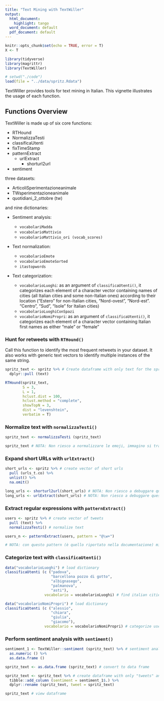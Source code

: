 ```yaml
---
title: "Text Mining with TextWiller"
output:
  html_document: 
    highlight: tango
  word_document: default
  pdf_document: default
---
```


```r
knitr::opts_chunk$set(echo = TRUE, error = T)
X <- T

library(tidyverse)
library(magrittr)
library(TextWiller)

# setwd("./code")
load(file = "../data/spritz.Rdata")

```

TextWiller provides tools for text mining in Italian. This vignette illustrates the usage of each function.

## Functions Overview

TextWiller is made up of six core functions:  

- RTHound  
- NormalizzaTesti  
- classificaUtenti  
- fixTimeStamp  
- patternExtract  
  * urlExtract  
    - shorturl2url  
- sentiment  

three datasets:  

- ArticoliSperimentazioneanimale  
- TWsperimentazioneanimale  
- quotidiani_2_ottobre (tw)  

and nine dictionaries:  

- Sentiment analysis:  

  * `vocabolariMadda`  
  * `vocabolarioMattivio`
  * `vocabolarioMattivio_ori (vocab_scores)`
  
- Text normalization:  

  * `vocabolarioEmote`
  * `vocabolarioEmoteSorted`  
  * `itastopwords`
  
- Text categorization:  

  * `vocabolarioLuoghi`: as an argument of `classificaUtenti()`, it categorizes each element of a character vector containing names of cities (all Italian cities and some non-Italian ones) according to their location ("Estero" for non-Italian cities, "Nord-ovest", "Nord-est". "Centro", "Sud", "Isole" for Italian cities) 
  * `vocabolarioLuoghiConSpazi`
  * `vocabolarioNomiPropri`: as an argument of `classificaUtenti()`, it categorizes each element of a character vector containing Italian first names as either "male" or "female"  
  
### Hunt for retweets with `RTHound()`

Call this function to identify the most frequent retweets in your dataset. It also works with generic text vectors to identify multiple instances of the same string.

```r
spritz_text <- spritz %>% # Create dataframe with only text for the spritz Tweets dataset
  dplyr::pull (text)

RTHound(spritz_text, 
        S = 3, 
        L = 1, 
        hclust.dist = 100, 
        hclust.method = "complete", 
        showTopN = 3, 
        dist = "levenshtein", 
        verbatim = T)
```

### Normalize text with `normalizzaTesti()`

```r
spritz_text <- normalizzaTesti (spritz_text)

spritz_text # NOTA: Non riesco a normalizzare le emoji, immagino si tratti della codifica
```

### Expand short URLs with `urlExtract()`

```r
short_urls <- spritz %>% # create vector of short urls
  pull (urls_t.co) %>%
  unlist() %>%
  na.omit()

long_urls <- shorturl2url(short_urls) # NOTA: Non riesco a debuggare questo
long_urls <- urlExtract(short_urls) # NOTA: Non riesco a debuggare questo
```

### Extract regular expressions with `patternExtract()`

```r
users <- spritz %>% # create vector of tweets
  pull (text) %>%
  normalizzaTesti() # normalize text

users_n <- patternExtract(users, pattern = "@\w+") 

# NOTA: con questo pattern (è quello riportato nella documentazione) mi dà errore:

```


### Categorize text with `classificaUtenti()`

```r
data("vocabolarioLuoghi") # load dictionary
classificaUtenti (c ("padova", 
                     "barcellona pozzo di gotto", 
                     "albignasego", 
                     "palmanova", 
                     "asti"), 
                  vocabolario = vocabolarioLuoghi) # find italian cities' location

data("vocabolarioNomiPropri") # load dictionary
classificaUtenti (c ("alessio", 
                     "chiara", 
                     "giulia", 
                     "giacomo"), 
                  vocabolario = vocabolarioNomiPropri) # categorize users' gender based on their italian name
```

### Perform sentiment analysis with `sentiment()`

```r
sentiment_1 <- TextWiller::sentiment (spritz_text) %>% # sentiment analysis
  as.numeric () %>%
  as.data.frame ()

spritz_text <- as.data.frame (spritz_text) # convert to data frame

spritz_text <- spritz_text %>% # create dataframe with only "tweets" and "sentiment" variables
  tibble::add_column (sentiment = sentiment_1$.) %>%
  dplyr::rename (spritz_text, tweet = spritz_text)

spritz_text # view dataframe

```


